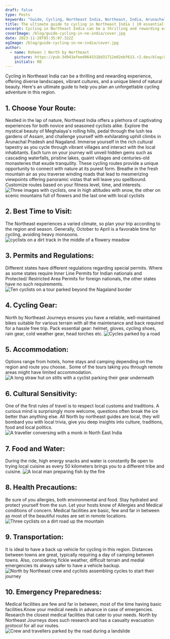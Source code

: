 ---
draft: false
type: Posts
keywords: "Guide, Cycling, Northeast India, Northeast, India, Arunachal Pradesh, Assam, Arunachal"
title: The ultimate guide to cycling in Northeast India | 10 essential tips for success
excerpt: Cycling in Northeast India can be a thrilling and rewarding experience, offering diverse landscapes, vibrant cultures, and a unique blend of natural beauty. Here is an ultimate guide to help you plan an unforgettable cycling adventure in this region.
coverImage: /blog/guide-cycling-in-ne-india/cover.jpg
date: 2023-11-28T05:35:07.322Z
ogImage: /blog/guide-cycling-in-ne-india/cover.jpg
author:
  - name: Roheen | North by Northeast
    picture: https://pub-3d943afeed9643318d31712e02ebf613.r2.dev/blog/authors/roheen-nne-journeys.jpeg
    initials: RB
---

Cycling in Northeast India can be a thrilling and rewarding experience, offering diverse landscapes, vibrant cultures, and a unique blend of natural beauty. Here's an ultimate guide to help you plan an unforgettable cycling adventure in this region.


## 1. Choose Your Route:

Nestled in the lap of nature, Northeast India offers a plethora of captivating experiences for both novice and seasoned cyclists alike. Explore the mystical beauty of Meghalaya's rolling hills, pedal through the lush tea gardens of Assam, and challenge yourself with exhilarating uphill climbs in Arunachal Pradesh and Nagaland. Immerse yourself in the rich cultural tapestry as you cycle through vibrant villages and interact with the local inhabitants. Each turn on your journey will unveil hidden gems such as cascading waterfalls, pristine lakes, quaint villages and centuries-old monasteries that exude tranquility. These cycling routes provide a unique opportunity to connect with nature at its purest form. Breathe in the fresh mountain air as you traverse winding roads that lead to mesmerizing viewpoints offering panoramic vistas that will leave you spellbound.
Customize routes based on your fitness level, time, and interests.
![Three images with cyclists, one in high altitudes with snow, the other on scenic mountains full of flowers and the last one with local cyclists ](/blog/guide-cycling-in-ne-india/cycling-routes-in-northeast-india.jpg "Title")


## 2. Best Time to Visit:

The Northeast experiences a varied climate, so plan your trip according to the region and season.
Generally, October to April is a favorable time for cycling, avoiding heavy monsoons.
![cyclists on a dirt track in the middle of a flowery meadow ](https://pub-3d943afeed9643318d31712e02ebf613.r2.dev/blog/guide-cycling-in-ne-india/best-time-to-cycle-in-northeast-india.jpg "Title")


## 3. Permits and Regulations:

Different states have different regulations regarding special permits. Where as some states require Inner Line Permits for Indian nationals and Protected/ Restricted Area Permits for foreign nationals, the other states have no such requirements.
![Ten cyclists on a tour parked beyond the Nagaland border ](https://pub-3d943afeed9643318d31712e02ebf613.r2.dev/blog/guide-cycling-in-ne-india/permits-for-cycling-in-northeast-india.jpg "Title")


## 4. Cycling Gear:
North by Northeast Journeys  ensures  you have a reliable, well-maintained bikes suitable for various terrain with all the maintenance and back required for a hassle free trip.
Pack essential gear: helmet, gloves, cycling shoes, rain gear, cold weather gear, head torches etc.
![Cycles parked by a road](https://pub-3d943afeed9643318d31712e02ebf613.r2.dev/blog/guide-cycling-in-ne-india/essential-gear-for-cycling-in-northeast-india.jpg "Title")



## 5. Accommodation:
Options range from hotels, home stays and camping depending on the region and route you choose..
Some of the tours taking you through remote areas might have limited accommodation.
![A long straw hut on stilts with a cyclist parking their gear underneath](https://pub-3d943afeed9643318d31712e02ebf613.r2.dev/blog/guide-cycling-in-ne-india/Accomodation-during-cycle-tours-in-northeast-india.jpg "Title")


## 6. Cultural Sensitivity:

One of the first rules of travel is to respect  local customs and traditions. A curious mind is surprisingly more welcome, questions often break the ice better than anything else. All North by northeast guides are local, they will bombard you with local trivia, give you deep insights into culture, traditions, food and local politics.
![A traveller conversing with a monk in North East India](https://pub-3d943afeed9643318d31712e02ebf613.r2.dev/blog/guide-cycling-in-ne-india/cultural-sensitivity-cycling-holidays-in-northeast-india.jpeg "Title")


## 7. Food and Water:

During the ride, high energy snacks and water is constantly  Be open to trying local cuisine as every 50 kilometers brings you to a different tribe and cuisine.
![A local man preparing fish by the fire](https://pub-3d943afeed9643318d31712e02ebf613.r2.dev/blog/guide-cycling-in-ne-india/Meals-during-cycling-in-northeast-india.jpg "Title")


## 8. Health Precautions:
Be sure of you allergies, both environmental and food. Stay hydrated and protect yourself from the sun. Let your hosts know of Allergies and Medical conditions of concern. Medical facilities are basic, few and far in between as most of the beautiful routes are set in remote locations.
![Three cyclists on a dirt road up the mountain](https://pub-3d943afeed9643318d31712e02ebf613.r2.dev/blog/guide-cycling-in-ne-india/remote-places-to-cycle-in-northeast-india.jpg "Title")


## 9. Transportation:

It is ideal to have a back up vehicle for cycling in this region. Distances between towns are great, typically requiring  a day of camping between towns. Also, considering fickle weather, difficult terrain and medial emergencies its always safer to have a vehicle backup.
![North by Northeast crew and cyclists assembling cycles to start their journey](https://pub-3d943afeed9643318d31712e02ebf613.r2.dev/blog/guide-cycling-in-ne-india/vehicles-for-cycling-in-northeast-india.jpg "Title")


## 10. Emergency Preparedness:

Medical facilities are few and far in between, most of the time having basic facilities.Know your medical needs in advance in case of emergencies. Research the closest medical facilities that cater to your needs. North by Northeast Journeys does such research and has a casualty evacuation protocol for all our routes.
![Crew and travellers parked by the road during a landslide](https://pub-3d943afeed9643318d31712e02ebf613.r2.dev/blog/guide-cycling-in-ne-india/emergencies-during-cycling-in-NE-india.jpg "Title")
